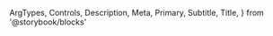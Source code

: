   ArgTypes,
  Controls,
  Description,
  Meta,
  Primary,
  Subtitle,
  Title,
} from '@storybook/blocks'


<Meta of={EmojiPickerStories} />

<Title />

<Subtitle />

<Description />

---

## Props

On top of all the props, attributes and event handler you can set on a
`<div />` element, the component accepts the following props:

<ArgTypes />

## Playground

<Primary />

<Controls />

